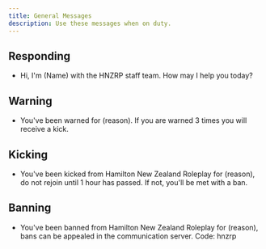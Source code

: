 ```yaml
---
title: General Messages
description: Use these messages when on duty.
---
```


## Responding

- Hi, I'm (Name) with the HNZRP staff team. How may I help you today?

## Warning

- You've been warned for (reason). If you are warned 3 times you will receive a kick.

## Kicking

- You've been kicked from Hamilton New Zealand Roleplay for (reason), do not rejoin until 1 hour has passed. If not, you'll be met with a ban.

## Banning

- You've been banned from Hamilton New Zealand Roleplay for (reason), bans can be appealed in the communication server. Code: hnzrp
